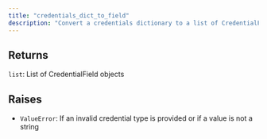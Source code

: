 ```yaml
---
title: "credentials_dict_to_field"
description: "Convert a credentials dictionary to a list of CredentialField objects"
---
```





## Returns

`list`: List of CredentialField objects

## Raises

- `ValueError`: If an invalid credential type is provided or if a value is not a string
